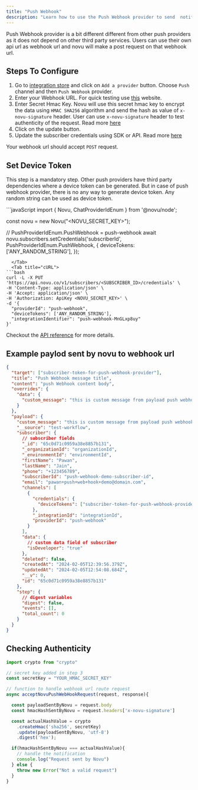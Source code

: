 ```yaml
---
title: "Push Webhook"
description: "Learn how to use the Push Webhook provider to send  notifications using Novu"
---
```


Push Webhook provider is a bit different different from other push providers as it does not depend on other third party services.
Users can use their own api url as webhook url and novu will make a post request on that webhook url.

## Steps To Configure

1. Go to [integration store](https://dashboard-v2.novu.co/integrations?utm_campaign=docs-push-webhook) and click on `Add a provider` button. Choose `Push` channel and then `Push Webhook` provider.
2. Enter your Webhook URL. For quick testing use [this](https://webhook.site/) website.
3. Enter Secret Hmac Key. Novu will use this secret hmac key to encrypt the data using `HMAC SHA256` algorithm and send the hash as value of `x-novu-signature` header. User can use `x-novu-signature` header to test authenticity of the request. Read more [here](#checking-authenticity)
4. Click on the update button.
5. Update the subscriber credentials using SDK or API. Read more [here](#set-device-token)

<Info>Your webhook url should accept `POST` request.</Info>

## Set Device Token

This step is a mandatory step. Other push providers have third party dependencies where a device token can be generated. But in case of push webhook provider, there is no any way to generate device token. Any random string can be used as device token.

<Tabs>
  <Tab title="Node.js">
```javaScript
import {
  Novu,
  ChatProviderIdEnum
} from '@novu/node';

const novu = new Novu("<NOVU_SECRET_KEY>");

// PushProviderIdEnum.PushWebhook = push-webhook
await novu.subscribers.setCredentials('subscriberId', PushProviderIdEnum.PushWebhook, {
deviceTokens: ['ANY_RANDOM_STRING'],
});

```
  </Tab>
  <Tab title="cURL">
```bash
curl -L -X PUT 'https://api.novu.co/v1/subscribers/<SUBSCRIBER_ID>/credentials' \
-H 'Content-Type: application/json' \
-H 'Accept: application/json' \
-H 'Authorization: ApiKey <NOVU_SECRET_KEY>' \
-d '{
  "providerId": "push-webhook",
  "deviceTokens": ['ANY_RANDOM_STRING'],
  "integrationIdentifier": "push-webhook-MnGLxp8uy"
}'
```

  </Tab>
</Tabs>

Checkout the [API reference](/api-reference/subscribers/update-subscriber-credentials) for more details.

## Example paylod sent by novu to webhook url

```json
{
  "target": ["subscriber-token-for-push-webhook-provider"],
  "title": "Push Webhook message title",
  "content": "push Webhook content body",
  "overrides": {
    "data": {
      "custom_message": "this is custom message from payload push webhook demo"
    }
  },
  "payload": {
    "custom_message": "this is custom message from payload push webhook demo",
    "__source": "test-workflow",
    "subscriber": {
      // subscriber fields
      "_id": "65c0d71c0959a38e8857b131",
      "_organizationId": "organizationId",
      "_environmentId": "environmentId",
      "firstName": "Pawan",
      "lastName": "Jain",
      "phone": "+123456789",
      "subscriberId": "push-webhook-demo-subscriber-id",
      "email": "pawan+push+web+hook+demo@domain.com",
      "channels": [
        {
          "credentials": {
            "deviceTokens": ["subscriber-token-for-push-webhook-provider"]
          },
          "_integrationId": "integrationId",
          "providerId": "push-webhook"
        }
      ],
      "data": {
        // custom data field of subscriber
        "isDeveloper": "true"
      },
      "deleted": false,
      "createdAt": "2024-02-05T12:39:56.379Z",
      "updatedAt": "2024-02-05T12:54:08.684Z",
      "__v": 0,
      "id": "65c0d71c0959a38e8857b131"
    },
    "step": {
      // digest variables
      "digest": false,
      "events": [],
      "total_count": 0
    }
  }
}
```

## Checking Authenticity

```typescript
import crypto from "crypto"

// secret key added in step 3
const secretKey = "YOUR_HMAC_SECRET_KEY"

// function to handle webhook url route request
async acceptNovuPushWebHookRequest(request, response){

  const payloadSentByNovu = request.body
  const hmacHashSentByNovu = request.headers['x-novu-signature']

  const actualHashValue = crypto
    .createHmac('sha256', secretKey)
    .update(payloadSentByNovu, 'utf-8')
    .digest('hex');

  if(hmacHashSentByNovu === actualHashValue){
    // handle the notification
    console.log("Request sent by Novu")
  } else {
    throw new Error("Not a valid request")
  }
}
```

